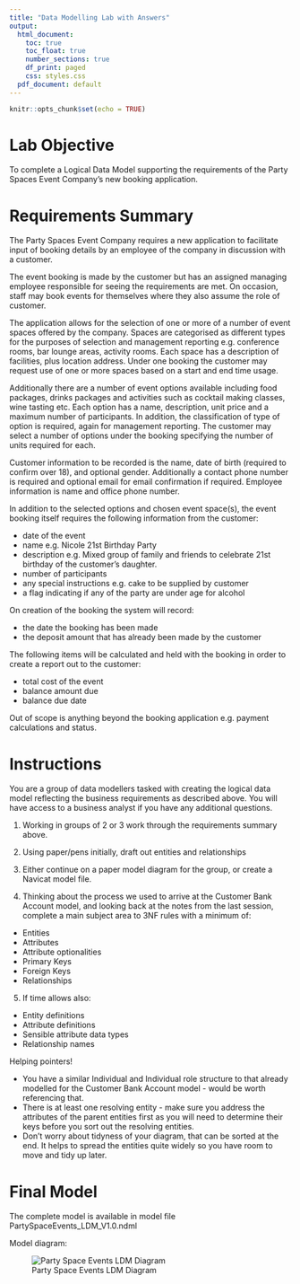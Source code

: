---
title: "Data Modelling Lab with Answers"
output:
  html_document:
    toc: true
    toc_float: true
    number_sections: true
    df_print: paged
    css: styles.css
  pdf_document: default
---

```{r setup, include=FALSE}
knitr::opts_chunk$set(echo = TRUE)
```

# Lab Objective

To complete a Logical Data Model supporting the requirements of the Party Spaces Event Company's new booking application. 

# Requirements Summary

The Party Spaces Event Company requires a new application to facilitate input of booking details by an employee of the company in discussion with a customer.

The event booking is made by the customer but has an assigned managing employee responsible for seeing the requirements are met.  On occasion, staff may book events for themselves where they also assume the role of customer.

The application allows for the selection of one or more of a number of event spaces offered by the company. Spaces are categorised as different types for the purposes of selection and management reporting e.g. conference rooms, bar lounge areas, activity rooms. Each space has a description of facilities, plus location address.  Under one booking the customer may request use of one or more spaces based on a start and end time usage.

Additionally there are a number of event options available including food packages, drinks packages and activities such as cocktail making classes, wine tasting etc.  Each option has a name, description, unit price and a maximum number of participants.  In addition, the classification of type of option is required, again for management reporting.  The customer may select a number of options under the booking specifying the number of units required for each.

Customer information to be recorded is the name, date of birth (required to confirm over 18), and optional gender.  Additionally a contact phone number is required and optional email for email confirmation if required.  Employee information is name and office phone number.

In addition to the selected options and chosen event space(s), the event booking itself requires the following information from the customer:

+ date of the event
+ name e.g. Nicole 21st Birthday Party
+ description e.g. Mixed group of family and friends to celebrate 21st birthday of the customer's daughter.
+ number of participants
+ any special instructions e.g. cake to be supplied by customer
+ a flag indicating if any of the party are under age for alcohol

On creation of the booking the system will record:

+ the date the booking has been made
+ the deposit amount that has already been made by the customer

The following items will be calculated and held with the booking in order to create a report out to the customer:

+ total cost of the event 
+ balance amount due
+ balance due date

Out of scope is anything beyond the booking application e.g. payment calculations and status.


# Instructions

You are a group of data modellers tasked with creating the logical data model reflecting the business requirements as described above.  You will have access to a business analyst if you have any additional questions.

1. Working in groups of 2 or 3 work through the requirements summary above.

2. Using paper/pens initially, draft out entities and relationships

3. Either continue on a paper model diagram for the group, or create a Navicat model file.

4. Thinking about the process we used to arrive at the Customer Bank Account model, and looking back at the notes from the last session, complete a main subject area to 3NF rules with a minimum of:
  + Entities
  + Attributes
  + Attribute optionalities
  + Primary Keys
  + Foreign Keys
  + Relationships  
 
5. If time allows also:
  + Entity definitions
  + Attribute definitions
  + Sensible attribute data types
  + Relationship names

<div class='emphasis'>
Helping pointers!

* You have a similar Individual and Individual role structure to that already modelled for the Customer Bank Account model - would be worth referencing that.
* There is at least one resolving entity - make sure you address the attributes of the parent entities first as you will need to determine their keys before you sort out the resolving entities.
* Don't worry about tidyness of your diagram, that can be sorted at the end.  It helps to spread the entities quite widely so you have room to move and tidy up later.

</div>


# Final Model

The complete model is available in model file PartySpaceEvents_LDM_V1.0.ndml

Model diagram:

![Party Space Events LDM Diagram](images/Party Spaces Event Company LDMV1.0.png)
